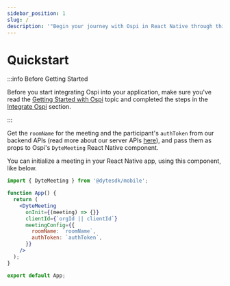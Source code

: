 ```yaml
---
sidebar_position: 1
slug: /
description: '"Begin your journey with Ospi in React Native through this Quickstart guide'
---
```


# Quickstart

:::info Before Getting Started

Before you start integrating Ospi into your application, make sure you've read
the [Getting Started with Ospi](/getting-started) topic and completed the steps
in the [Integrate Ospi](/getting-started#integrate-dyte) section.

:::

Get the `roomName` for the meeting and the participant's `authToken` from our
backend APIs (read more about our server APIs [here](/api/)), and pass them as
props to Ospi's `DyteMeeting` React Native component.

You can initialize a meeting in your React Native app, using this component,
like below.

```jsx
import { DyteMeeting } from '@dytesdk/mobile';

function App() {
  return (
    <DyteMeeting
      onInit={(meeting) => {}}
      clientId={`orgId || clientId`}
      meetingConfig={{
        roomName: `roomName`,
        authToken: `authToken`,
      }}
    />
  );
}

export default App;
```
